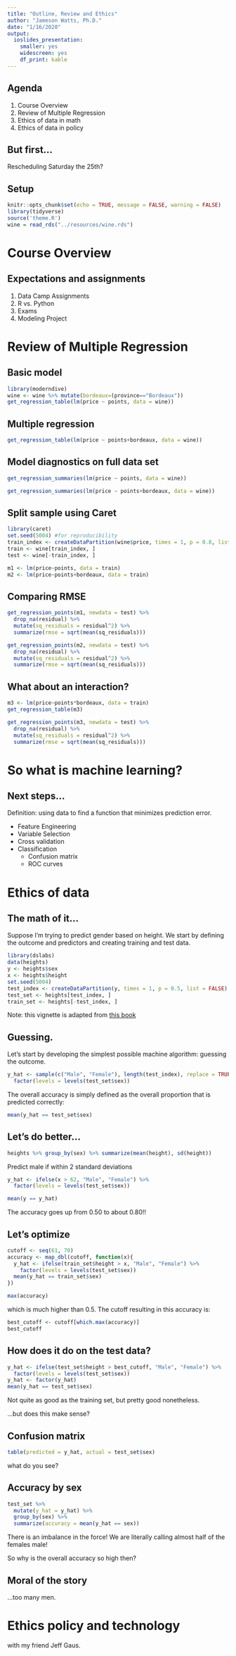 ```yaml
---
title: "Outline, Review and Ethics"
author: "Jameson Watts, Ph.D."
date: "1/16/2020"
output: 
  ioslides_presentation:
    smaller: yes
    widescreen: yes
    df_print: kable
---
```

<style>
strong{
  color: #018080;
}
table.rmdtable th {
    background: #791716;
}

</style>

## Agenda

1. Course Overview
2. Review of Multiple Regression
3. Ethics of data in math
4. Ethics of data in policy 

## But first...

Rescheduling Saturday the 25th?

## Setup

```r
knitr::opts_chunk$set(echo = TRUE, message = FALSE, warning = FALSE)
library(tidyverse)
source('theme.R')
wine = read_rds("../resources/wine.rds")
```

# Course Overview

## Expectations and assignments

1. Data Camp Assignments
2. R vs. Python
3. Exams
4. Modeling Project

<!-- ## Marriage of Python and R -->
<!-- ```{r} -->
<!-- library(reticulate) -->
<!-- path_to_python <- "/opt/anaconda3/bin/python" -->
<!-- use_python(path_to_python) -->
<!-- ``` -->


# Review of Multiple Regression

## Basic model

```r
library(moderndive)
wine <- wine %>% mutate(bordeaux=(province=="Bordeaux"))
get_regression_table(lm(price ~ points, data = wine))
```

## Multiple regression
```r
get_regression_table(lm(price ~ points+bordeaux, data = wine))
```

## Model diagnostics on full data set
```r
get_regression_summaries(lm(price ~ points, data = wine))
```


```r
get_regression_summaries(lm(price ~ points+bordeaux, data = wine))
```

## Split sample using Caret
```r
library(caret)
set.seed(5004) #for reproducibility
train_index <- createDataPartition(wine$price, times = 1, p = 0.8, list = FALSE)
train <- wine[train_index, ]
test <- wine[-train_index, ]

m1 <- lm(price~points, data = train)
m2 <- lm(price~points+bordeaux, data = train)

```

## Comparing RMSE

```r
get_regression_points(m1, newdata = test) %>% 
  drop_na(residual) %>% 
  mutate(sq_residuals = residual^2) %>% 
  summarize(rmse = sqrt(mean(sq_residuals)))

get_regression_points(m2, newdata = test) %>% 
  drop_na(residual) %>% 
  mutate(sq_residuals = residual^2) %>% 
  summarize(rmse = sqrt(mean(sq_residuals)))

```


## What about an interaction?

```r
m3 <- lm(price~points*bordeaux, data = train)
get_regression_table(m3)

get_regression_points(m3, newdata = test) %>% 
  drop_na(residual) %>% 
  mutate(sq_residuals = residual^2) %>% 
  summarize(rmse = sqrt(mean(sq_residuals)))
```

# So what is machine learning?

## Next steps...

Definition: using data to find a function that minimizes prediction error.

- Feature Engineering
- Variable Selection
- Cross validation
- Classification
  + Confusion matrix
  + ROC curves


# Ethics of data 

## The math of it...

Suppose I'm trying to predict gender based on height. We start by defining the outcome and predictors and creating training and test data.

```r
library(dslabs)
data(heights)
y <- heights$sex
x <- heights$height
set.seed(5004)
test_index <- createDataPartition(y, times = 1, p = 0.5, list = FALSE)
test_set <- heights[test_index, ]
train_set <- heights[-test_index, ]
```

Note: this vignette is adapted from [this book](https://rafalab.github.io/dsbook/introduction-to-machine-learning.html)

## Guessing.

Let’s start by developing the simplest possible machine algorithm: guessing the outcome.
```r
y_hat <- sample(c("Male", "Female"), length(test_index), replace = TRUE) %>%
  factor(levels = levels(test_set$sex))
```

The overall accuracy is simply defined as the overall proportion that is predicted correctly:
```r
mean(y_hat == test_set$sex)
```

## Let's do better...

```r
heights %>% group_by(sex) %>% summarize(mean(height), sd(height))
```

Predict male if within 2 standard deviations

```r
y_hat <- ifelse(x > 62, "Male", "Female") %>% 
  factor(levels = levels(test_set$sex))

mean(y == y_hat)
```

The accuracy goes up from 0.50 to about 0.80!!

## Let's optimize

```r
cutoff <- seq(61, 70)
accuracy <- map_dbl(cutoff, function(x){
  y_hat <- ifelse(train_set$height > x, "Male", "Female") %>% 
    factor(levels = levels(test_set$sex))
  mean(y_hat == train_set$sex)
})

max(accuracy)
```

which is much higher than 0.5. The cutoff resulting in this accuracy is:

```r
best_cutoff <- cutoff[which.max(accuracy)]
best_cutoff
```

## How does it do on the test data?

```r
y_hat <- ifelse(test_set$height > best_cutoff, "Male", "Female") %>% 
  factor(levels = levels(test_set$sex))
y_hat <- factor(y_hat)
mean(y_hat == test_set$sex)
```

Not quite as good as the training set, but pretty good nonetheless. 

...but does this make sense?

## Confusion matrix

```r
table(predicted = y_hat, actual = test_set$sex)
```

what do you see?

## Accuracy by sex

```r
test_set %>% 
  mutate(y_hat = y_hat) %>%
  group_by(sex) %>% 
  summarize(accuracy = mean(y_hat == sex))
```


There is an imbalance in the force! We are literally calling almost half of the females male! 

So why is the overall accuracy so high then? 

## Moral of the story

...too many men.

# Ethics policy and technology

with my friend Jeff Gaus.
